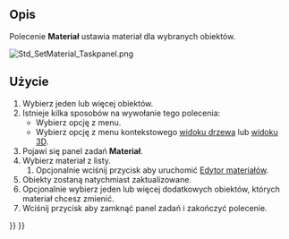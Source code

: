 <languages/>

{{Docnav/pl
|[[Std_ToggleNavigation/pl|Przełącz tryb nawigacja / edycja]]
|[[Std_SetAppearance/pl|Wygląd zewnętrzny]]
|[[Std_View_Menu/pl|Menu widok]]
|IconL=Std_ToggleNavigation.svg
|IconR=Std_SetAppearance.svg
|IconC=Freecad.svg
}}

{{GuiCommand/pl
|Name=Std SetMaterial
|MenuLocation=Widok → Materiał...
|Workbenches=[[Material_Workbench/pl|Materiał]], [[Part_Workbench/pl|Część]], [[PartDesign_Workbench/pl|Projekt Części]] i inne
|Shortcut=
|Version=1.0
|SeeAlso=[[Std_SetAppearance/pl|Std: Wygląd zewnętrzny]]
}}

<span id="Description"></span>
==Opis==

Polecenie '''Materiał''' ustawia materiał dla wybranych obiektów.

[[Image:Std_SetMaterial_Taskpanel.png]]
{{Caption|Okno dialogowe materiał.}}

<span id="Usage"></span>
==Użycie==

# Wybierz jeden lub więcej obiektów.
# Istnieje kilka sposobów na wywołanie tego polecenia:
#* Wybierz opcję {{MenuCommand|Widok → [[Image:Std_SetMaterial.svg|16px]] Materiał...}} z menu.
#* Wybierz opcję {{MenuCommand|[[Image:Std_SetMaterial.svg|16px]] Materiał...}} z menu kontekstowego [[Tree_view/pl|widoku drzewa]] lub [[3D_view/pl|widoku 3D]].
# Pojawi się panel zadań '''Materiał'''.
# Wybierz materiał z listy.
## Opcjonalnie wciśnij przycisk {{Button|Uruchom edytor}} aby uruchomić [[Material_Edit/pl|Edytor materiałów]].
# Obiekty zostaną natychmiast zaktualizowane.
# Opcjonalnie wybierz jeden lub więcej dodatkowych obiektów, których materiał chcesz zmienić.
# Wciśnij przycisk {{Button|Zamknij}} aby zamknąć panel zadań i zakończyć polecenie.


{{Docnav/pl
|[[Std_ToggleNavigation/pl|Przełącz tryb nawigacja / edycja]]
|[[Std_SetAppearance/pl|Wygląd zewnętrzny]]
|[[Std_View_Menu/pl|Menu widok]]
|IconL=Std_ToggleNavigation.svg
|IconR=Std_SetAppearance.svg
|IconC=Freecad.svg
}}

{{Std_Base_navi{{#translation:}}}}
{{Userdocnavi{{#translation:}}}}